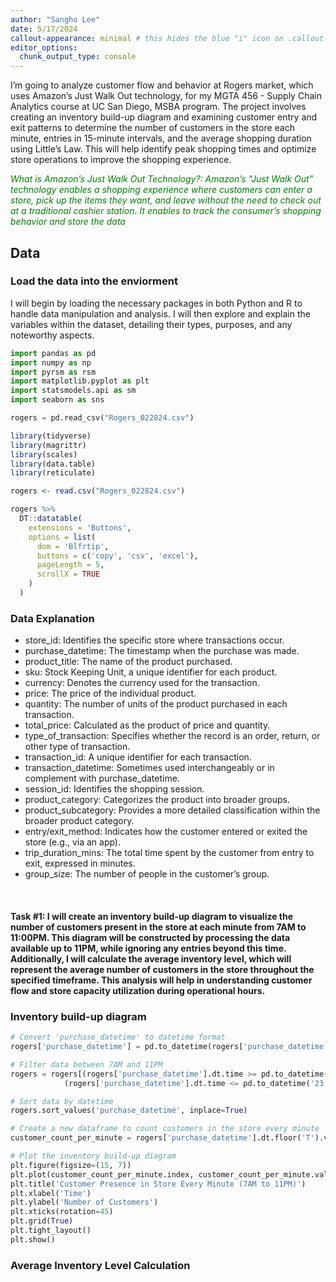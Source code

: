 ```yaml
---
author: "Sangho Lee"
date: 5/17/2024
callout-appearance: minimal # this hides the blue "i" icon on .callout-notes
editor_options: 
  chunk_output_type: console
---
```


I'm going to analyze customer flow and behavior at Rogers market, which uses Amazon’s Just Walk Out technology, for my MGTA 456 - Supply Chain Analytics course at UC San Diego, MSBA program. The project involves creating an inventory build-up diagram and examining customer entry and exit patterns to determine the number of customers in the store each minute, entries in 15-minute intervals, and the average shopping duration using Little’s Law. This will help identify peak shopping times and optimize store operations to improve the shopping experience.

*<span style="color:green">What is Amazon's Just Walk Out Technology?: Amazon's "Just Walk Out" technology enables a shopping experience where customers can enter a store, pick up the items they want, and leave without the need to check out at a traditional cashier station. It enables to track the consumer's shopping behavior and store the data</span>*

## Data
### Load the data into the enviorment

I will begin by loading the necessary packages in both Python and R to handle data manipulation and analysis. I will then explore and explain the variables within the dataset, detailing their types, purposes, and any noteworthy aspects. 

```python
import pandas as pd
import numpy as np
import pyrsm as rsm
import matplotlib.pyplot as plt
import statsmodels.api as sm
import seaborn as sns
```

```python
rogers = pd.read_csv("Rogers_022824.csv")
```

```r
library(tidyverse)
library(magrittr)
library(scales)
library(data.table)
library(reticulate)
```

```r
rogers <- read.csv("Rogers_022824.csv")

```

```r
rogers %>%
  DT::datatable(
    extensions = 'Buttons',
    options = list(
      dom = 'Blfrtip',
      buttons = c('copy', 'csv', 'excel'),
      pageLength = 5,
      scrollX = TRUE
    )
  )
```

### Data Explanation
- store_id: Identifies the specific store where transactions occur.
- purchase_datetime: The timestamp when the purchase was made.
- product_title: The name of the product purchased.
- sku: Stock Keeping Unit, a unique identifier for each product.
- currency: Denotes the currency used for the transaction.
- price: The price of the individual product.
- quantity: The number of units of the product purchased in each transaction.
- total_price: Calculated as the product of price and quantity.
- type_of_transaction: Specifies whether the record is an order, return, or other type of transaction.
- transaction_id: A unique identifier for each transaction.
- transaction_datetime: Sometimes used interchangeably or in complement with purchase_datetime.
- session_id: Identifies the shopping session.
- product_category: Categorizes the product into broader groups.
- product_subcategory: Provides a more detailed classification within the broader product category.
- entry/exit_method: Indicates how the customer entered or exited the store (e.g., via an app).
- trip_duration_mins: The total time spent by the customer from entry to exit, expressed in minutes.
- group_size: The number of people in the customer's group.


<br>

#### Task #1: I will create an inventory build-up diagram to visualize the number of customers present in the store at each minute from 7AM to 11:00PM. This diagram will be constructed by processing the data available up to 11PM, while ignoring any entries beyond this time. Additionally, I will calculate the average inventory level, which will represent the average number of customers in the store throughout the specified timeframe. This analysis will help in understanding customer flow and store capacity utilization during operational hours.


### Inventory build-up diagram

```python
# Convert 'purchase_datetime' to datetime format
rogers['purchase_datetime'] = pd.to_datetime(rogers['purchase_datetime'], errors='coerce')

# Filter data between 7AM and 11PM
rogers = rogers[(rogers['purchase_datetime'].dt.time >= pd.to_datetime('07:00:00').time()) & 
            (rogers['purchase_datetime'].dt.time <= pd.to_datetime('23:00:00').time())]

# Sort data by datetime
rogers.sort_values('purchase_datetime', inplace=True)

# Create a new dataframe to count customers in the store every minute
customer_count_per_minute = rogers['purchase_datetime'].dt.floor('T').value_counts().sort_index()

# Plot the inventory build-up diagram
plt.figure(figsize=(15, 7))
plt.plot(customer_count_per_minute.index, customer_count_per_minute.values, marker='o', linestyle='-', color='b')
plt.title('Customer Presence in Store Every Minute (7AM to 11PM)')
plt.xlabel('Time')
plt.ylabel('Number of Customers')
plt.xticks(rotation=45)
plt.grid(True)
plt.tight_layout()
plt.show()
```



### Average Inventory Level Calculation








